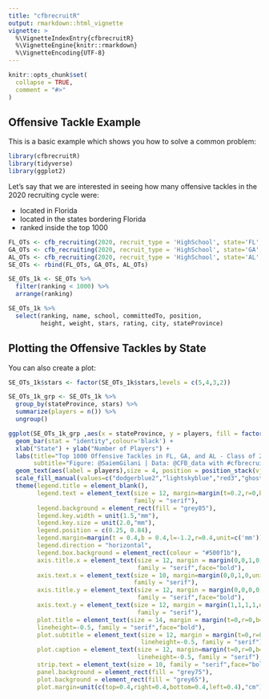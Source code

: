 ```yaml
---
title: "cfbrecruitR"
output: rmarkdown::html_vignette
vignette: >
  %\VignetteIndexEntry{cfbrecruitR}
  %\VignetteEngine{knitr::rmarkdown}
  %\VignetteEncoding{UTF-8}
---
```


```r
knitr::opts_chunk$set(
  collapse = TRUE,
  comment = "#>"
)
```

## Offensive Tackle Example

This is a basic example which shows you how to solve a common problem:

```r
library(cfbrecruitR)
library(tidyverse)
library(ggplot2)
```
Let's say that we are interested in seeing how many offensive tackles in the 2020 recruiting cycle were:

 - located in Florida 
 - located in the states bordering Florida 
 - ranked inside the top 1000

```r
FL_OTs <- cfb_recruiting(2020, recruit_type = 'HighSchool', state='FL', position ='OT')
GA_OTs <- cfb_recruiting(2020, recruit_type = 'HighSchool', state='GA', position ='OT')
AL_OTs <- cfb_recruiting(2020, recruit_type = 'HighSchool', state='AL', position ='OT')
SE_OTs <- rbind(FL_OTs, GA_OTs, AL_OTs)

SE_OTs_1k <- SE_OTs %>% 
  filter(ranking < 1000) %>% 
  arrange(ranking)

SE_OTs_1k %>% 
  select(ranking, name, school, committedTo, position, 
         height, weight, stars, rating, city, stateProvince)
```
## Plotting the Offensive Tackles by State
You can also create a plot:

```r
SE_OTs_1k$stars <- factor(SE_OTs_1k$stars,levels = c(5,4,3,2))

SE_OTs_1k_grp <- SE_OTs_1k %>%
  group_by(stateProvince, stars) %>%
  summarize(players = n()) %>% 
  ungroup()

ggplot(SE_OTs_1k_grp ,aes(x = stateProvince, y = players, fill = factor(stars))) +
  geom_bar(stat = "identity",colour='black') +
  xlab("State") + ylab("Number of Players") +
  labs(title="Top 1000 Offensive Tackles in FL, GA, and AL - Class of 2020",
       subtitle="Figure: @SaiemGilani | Data: @CFB_data with #cfbrecruitR")+
  geom_text(aes(label = players),size = 4, position = position_stack(vjust = 0.5))+
  scale_fill_manual(values=c("dodgerblue2","lightskyblue","red3","ghostwhite"))+
  theme(legend.title = element_blank(),
        legend.text = element_text(size = 12, margin=margin(t=0.2,r=0,b=0.2,l=-1.2,unit=c("mm")), 
                                   family = "serif"),
        legend.background = element_rect(fill = "grey85"),
        legend.key.width = unit(1.5,"mm"),
        legend.key.size = unit(2.0,"mm"),
        legend.position = c(0.25, 0.84),
        legend.margin=margin(t = 0.4,b = 0.4,l=-1.2,r=0.4,unit=c('mm')),
        legend.direction = "horizontal",
        legend.box.background = element_rect(colour = "#500f1b"),
        axis.title.x = element_text(size = 12, margin = margin(0,0,1,0,unit=c("mm")), 
                                    family = "serif",face="bold"),
        axis.text.x = element_text(size = 10, margin=margin(0,0,1,0,unit=c("mm")),
                                   family = "serif"),
        axis.title.y = element_text(size = 12, margin = margin(0,0,0,0,unit=c("mm")), 
                                    family = "serif",face="bold"),
        axis.text.y = element_text(size = 12, margin = margin(1,1,1,1,unit=c("mm")), 
                                    family = "serif"),
        plot.title = element_text(size = 14, margin = margin(t=0,r=0,b=1.5,l=0,unit=c("mm")),
        lineheight=-0.5, family = "serif",face="bold"),
        plot.subtitle = element_text(size = 12, margin = margin(t=0,r=0,b=2,l=0,unit=c("mm")), 
                                     lineheight=-0.5, family = "serif"),
        plot.caption = element_text(size = 12, margin=margin(t=0,r=0,b=0,l=0,unit=c("mm")),
                                    lineheight=-0.5, family = "serif"),
        strip.text = element_text(size = 10, family = "serif",face="bold"),
        panel.background = element_rect(fill = "grey75"),
        plot.background = element_rect(fill = "grey65"),
        plot.margin=unit(c(top=0.4,right=0.4,bottom=0.4,left=0.4),"cm"))

```
